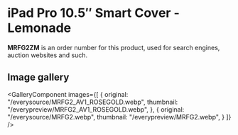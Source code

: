 
# iPad Pro 10.5″ Smart Cover - Lemonade

<Callout type='info' emoji='👉🏻'>**MRFG2ZM** is an order number for this product, used for search engines, auction websites and such.</Callout>

## Image gallery

<GalleryComponent
    images={[
      {
        original: "/everysource/MRFG2_AV1_ROSEGOLD.webp",
        thumbnail: "/everypreview/MRFG2_AV1_ROSEGOLD.webp",
      },
      {
        original: "/everysource/MRFG2.webp",
        thumbnail: "/everypreview/MRFG2.webp",
      }
    ]}
  />
